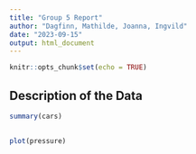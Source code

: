 ```yaml
---
title: "Group 5 Report"
author: "Dagfinn, Mathilde, Joanna, Ingvild"
date: "2023-09-15"
output: html_document
---
```


```r
knitr::opts_chunk$set(echo = TRUE)
```

## Description of the Data

```r
summary(cars)
```

## 

```r
plot(pressure)
```


